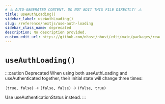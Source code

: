 ```yaml
---
# ⚠️ AUTO-GENERATED CONTENT. DO NOT EDIT THIS FILE DIRECTLY! ⚠️
title: useAuthLoading()
sidebar_label: useAuthLoading()
slug: /reference/nextjs/use-auth-loading
sidebar_class_name: deprecated
description: No description provided.
custom_edit_url: https://github.com/nhost/nhost/edit/main/packages/react/src/hooks/common.ts#L37
---
```


# `useAuthLoading()`

:::caution Deprecated
When using both useAuthLoading and useAuthenticated together, their initial state will change
three times:

`(true, false)` -> `(false, false)` -> `(false, true)`

Use useAuthenticationStatus instead.
:::
